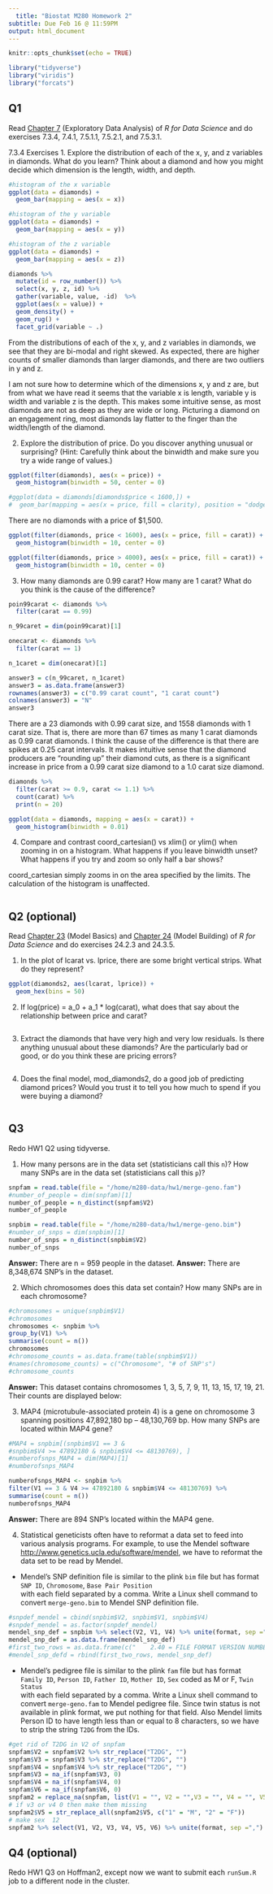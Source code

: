 ```yaml
---
  title: "Biostat M280 Homework 2"
subtitle: Due Feb 16 @ 11:59PM
output: html_document
---
```

  
  ```r
knitr::opts_chunk$set(echo = TRUE)
```

```r
library("tidyverse")
library("viridis")
library("forcats")
```

## Q1

Read [Chapter 7](http://r4ds.had.co.nz/exploratory-data-analysis.html) (Exploratory Data Analysis) of _R for Data Science_ and do exercises 7.3.4, 7.4.1, 7.5.1.1, 7.5.2.1, and 7.5.3.1.

7.3.4 Exercises
1. Explore the distribution of each of the x, y, and z variables in diamonds. What do you learn? Think about a diamond and how you might decide which dimension is the length, width, and depth.

```r
#histogram of the x variable
ggplot(data = diamonds) +
  geom_bar(mapping = aes(x = x))
```

```r
#histogram of the y variable
ggplot(data = diamonds) +
  geom_bar(mapping = aes(x = y))
```

```r
#histogram of the z variable
ggplot(data = diamonds) +
  geom_bar(mapping = aes(x = z))
```

```r
diamonds %>%
  mutate(id = row_number()) %>%
  select(x, y, z, id) %>%
  gather(variable, value, -id)  %>%
  ggplot(aes(x = value)) +
  geom_density() +
  geom_rug() +
  facet_grid(variable ~ .)
```

From the distributions of each of the x, y, and z variables in diamonds, we see that they are bi-modal and right skewed. As expected, there are higher counts of smaller diamonds than larger diamonds, and there are two outliers in y and z. 

I am not sure how to determine which of the dimensions x, y and z are, but from what we have read it seems that the variable x is length, variable y is width and variable z is the depth. This makes some intuitive sense, as most diamonds are not as deep as they are wide or long. Picturing a diamond on an engagement ring, most diamonds lay flatter to the finger than the width/length of the diamond. 

2. Explore the distribution of price. Do you discover anything unusual or surprising? (Hint: Carefully think about the binwidth and make sure you try a wide range of values.)

```r
ggplot(filter(diamonds), aes(x = price)) +
  geom_histogram(binwidth = 50, center = 0)

#ggplot(data = diamonds[diamonds$price < 1600,]) + 
#  geom_bar(mapping = aes(x = price, fill = clarity), position = "dodge")
```

There are no diamonds with a price of $1,500.

```r
ggplot(filter(diamonds, price < 1600), aes(x = price, fill = carat)) +
  geom_histogram(binwidth = 10, center = 0)
```

```r
ggplot(filter(diamonds, price > 4000), aes(x = price, fill = carat)) +
  geom_histogram(binwidth = 10, center = 0)
```

3. How many diamonds are 0.99 carat? How many are 1 carat? What do you think is the cause of the difference?

```r
poin99carat <- diamonds %>% 
  filter(carat == 0.99)

n_99caret = dim(poin99carat)[1]

onecarat <- diamonds %>% 
  filter(carat == 1)

n_1caret = dim(onecarat)[1]

answer3 = c(n_99caret, n_1caret)
answer3 = as.data.frame(answer3)
rownames(answer3) = c("0.99 carat count", "1 carat count")
colnames(answer3) = "N"
answer3
```

There are a 23 diamonds with 0.99 carat size, and 1558 diamonds with 1 carat size. That is, there are more than 67 times as many 1 carat diamonds as 0.99 carat diamonds. I think the cause of the difference is that there are spikes at 0.25 carat intervals. It makes intuitive sense that the diamond producers are "rounding up" their diamond cuts, as there is a significant increase in price from a 0.99 carat size diamond to a 1.0 carat size diamond. 


```r
diamonds %>%
  filter(carat >= 0.9, carat <= 1.1) %>%
  count(carat) %>%
  print(n = 20)
```


```r
ggplot(data = diamonds, mapping = aes(x = carat)) +
  geom_histogram(binwidth = 0.01)
```

4. Compare and contrast coord_cartesian() vs xlim() or ylim() when zooming in on a histogram. What happens if you leave binwidth unset? What happens if you try and zoom so only half a bar shows?

coord_cartesian simply zooms in on the area specified by the limits. The calculation of the histogram is unaffected.

```r

```


## Q2 (optional)

Read [Chapter 23](http://r4ds.had.co.nz/model-basics.html) (Model Basics) and [Chapter 24](http://r4ds.had.co.nz/model-building.html) (Model Building) of _R for Data Science_ and do exercises 24.2.3 and 24.3.5.

1. In the plot of lcarat vs. lprice, there are some bright vertical strips. What do they represent?

```r
ggplot(diamonds2, aes(lcarat, lprice)) + 
  geom_hex(bins = 50)
```


2. If log(price) = a_0 + a_1 * log(carat), what does that say about the relationship between price and carat?

```r

```


3. Extract the diamonds that have very high and very low residuals. Is there anything unusual about these diamonds? Are the particularly bad or good, or do you think these are pricing errors?

```r

```


4. Does the final model, mod_diamonds2, do a good job of predicting diamond prices? Would you trust it to tell you how much to spend if you were buying a diamond?


```r

```


## Q3

Redo HW1 Q2 using tidyverse.

1. How many persons are in the data set (statisticians call this `n`)? How many SNPs are in the data set (statisticians call this `p`)?

```r
snpfam = read.table(file = "/home/m280-data/hw1/merge-geno.fam")
#number_of_people = dim(snpfam)[1]
number_of_people = n_distinct(snpfam$V2)
number_of_people
```

```r
snpbim = read.table(file = "/home/m280-data/hw1/merge-geno.bim")
#number_of_snps = dim(snpbim)[1]
number_of_snps = n_distinct(snpbim$V2)
number_of_snps
```
**Answer:** There are n = 959 people in the dataset.
**Answer:** There are 8,348,674 SNP's in the dataset.

2. Which chromosomes does this data set contain? How many SNPs are in each chromosome?

```r
#chromosomes = unique(snpbim$V1)
#chromosomes
chromosomes <- snpbim %>% 
group_by(V1) %>% 
summarise(count = n())
chromosomes
#chromosome_counts = as.data.frame(table(snpbim$V1))
#names(chromosome_counts) = c("Chromosome", "# of SNP's")
#chromosome_counts
```

**Answer:** This dataset contains chromosomes 1, 3, 5, 7, 9, 11, 13, 15, 17, 19, 21. Their counts are displayed below:


3. MAP4 (microtubule-associated protein 4) is a gene on chromosome 3 spanning positions 47,892,180 bp -- 48,130,769 bp. How many SNPs are located within MAP4 gene?

```r
#MAP4 = snpbim[(snpbim$V1 == 3 & 
#snpbim$V4 >= 47892180 & snpbim$V4 <= 48130769), ]
#numberofsnps_MAP4 = dim(MAP4)[1]
#numberofsnps_MAP4

numberofsnps_MAP4 <- snpbim %>% 
filter(V1 == 3 & V4 >= 47892180 & snpbim$V4 <= 48130769) %>%
summarise(count = n())
numberofsnps_MAP4
```

**Answer:** There are 894 SNP's located within the MAP4 gene.

4. Statistical geneticists often have to reformat a data set to feed into various analysis programs. For example, to use the Mendel software <http://www.genetics.ucla.edu/software/mendel>, we have to reformat the data set to be read by Mendel.

- Mendel's SNP definition file is similar to the plink `bim` file but has format  
`SNP ID`, `Chromosome`, `Base Pair Position`  
with each field separated by a comma. Write a Linux shell command to convert `merge-geno.bim` to Mendel SNP definition file.

```r
#snpdef_mendel = cbind(snpbim$V2, snpbim$V1, snpbim$V4)
#snpdef_mendel = as.factor(snpdef_mendel)
mendel_snp_def = snpbim %>% select(V2, V1, V4) %>% unite(format, sep =",")
mendel_snp_def = as.data.frame(mendel_snp_def)
#first_two_rows = as.data.frame(c("    2.40 = FILE FORMAT VERSION NUMBER.","8348674  = NUMBER OF SNPS LISTED HERE."))
#mendel_snp_defd = rbind(first_two_rows, mendel_snp_def)
```


- Mendel's pedigree file is similar to the plink `fam` file but has format  
`Family ID`, `Person ID`, `Father ID`, `Mother ID`, `Sex` coded as M or F, `Twin Status`  
with each field separated by a comma. Write a Linux shell command to convert `merge-geno.fam` to Mendel pedigree file. Since twin status is not available in plink format, we put nothing for that field. Also Mendel limits Person ID to have length less than or equal to 8 characters, so we have to strip the string `T2DG` from the IDs. 

```r
#get rid of T2DG in V2 of snpfam
snpfam$V2 = snpfam$V2 %>% str_replace("T2DG", "")
snpfam$V3 = snpfam$V3 %>% str_replace("T2DG", "")
snpfam$V4 = snpfam$V4 %>% str_replace("T2DG", "")
snpfam$V3 = na_if(snpfam$V3, 0) 
snpfam$V4 = na_if(snpfam$V4, 0) 
snpfam$V6 = na_if(snpfam$V6, 0) 
snpfam2 = replace_na(snpfam, list(V1 = "", V2 = "",V3 = "", V4 = "", V5 = "", V6 = ""))
# if v3 or v4 0 then make them missing
snpfam2$V5 = str_replace_all(snpfam2$V5, c("1" = "M", "2" = "F"))
# make sex  12 
snpfam2 %>% select(V1, V2, V3, V4, V5, V6) %>% unite(format, sep =",")
```



## Q4 (optional)

Redo HW1 Q3 on Hoffman2, except now we want to submit each `runSum.R` job to a different node in the cluster.